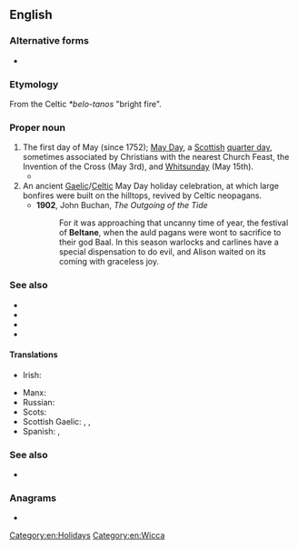 ==English==
{{wikipedia}}

===Alternative forms===
* {{alter|en|Bealtaine|Beltaine|Beltein|Beltin}}

===Etymology===
From the Celtic ''*belo-tanos'' "bright fire".

===Proper noun===
{{en-proper noun}}

# The first day of May (since 1752); [[May Day]], a [[Scottish]] [[quarter day]], sometimes associated by Christians with the nearest Church Feast, the Invention of the Cross (May 3rd), and [[Whitsunday]] (May 15th).
#* {{quote-book|en|year=1424|year_published=1597|author=[[w:James I of Scotland|James I of Scotland]]|by=|title=The lawes and actes of parliament maid be King James the first and his successours kinges of Scotland|url=http://books.google.com/books?id=OiNFAAAAcAAJ&pg=PP17|original=|chapter=|section=|isbn=|edition=Edinburgh|publisher=[[w:Robert Waldegrave|Robert Waldegrave]]|location=|editor=|volume=|page=A3|passage=And quhair it be tainted that they big, and the Birdes be flowin, and the nest be funden in the Trees at '''''Beltane''''' the trees sal be foirfaulted to the King (bot gif they be redeemed fra him, throw them that they first perteined to) and hewin downe, and siue schillings to the King is unlaw.}}
# An ancient [[Gaelic]]/[[Celtic]] May Day holiday celebration, at which large bonfires were built on the hilltops, revived by Celtic neopagans.
#* '''1902''', John Buchan, ''The Outgoing of the Tide''
#*: For it was approaching that uncanny time of year, the festival of '''Beltane''', when the auld pagans were wont to sacrifice to their god Baal. In this season warlocks and carlines have a special dispensation to do evil, and Alison waited on its coming with graceless joy.

===See also===
* {{l|en|Hallowmas}}
* {{l|en|Candlemas}}
* {{l|en|Lammas}}
* {{l|en|Whitsunday}}

====Translations====
{{trans-top|holiday}}
* Irish: {{t|ga|Lá Bealtaine|m}}
{{trans-mid}}
* Manx: {{t|gv|Laa Boaldyn}}
* Russian: {{t|ru|Белте́йн|m}}
* Scots: {{t|sco|Beltane}}
* Scottish Gaelic: {{t|gd|Bealltainn|f}}, {{t|gd|Là Bealltainn|m}}, {{t|gd|Là Buidhe Bealltainn|m}}
* Spanish: {{t|es|Belotenia|f}}, {{t|es|buenfuego|m}}
{{trans-bottom}}

===See also===
* {{list:Wiccan Sabbats/en}}

===Anagrams===
* {{anagrams|en|a=abeelnt|entable|tenable}}

[[Category:en:Holidays]]
[[Category:en:Wicca]]